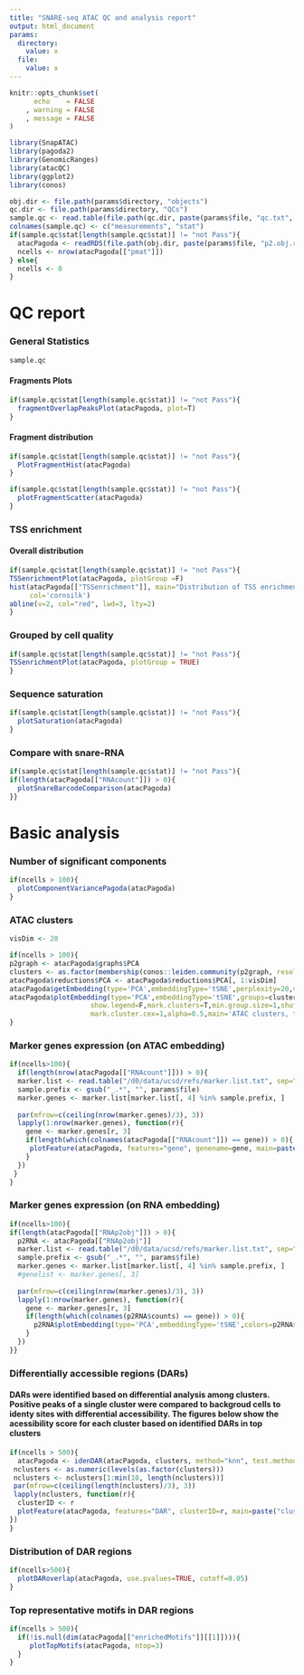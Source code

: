 ```yaml
---
title: "SNARE-seq ATAC QC and analysis report"
output: html_document
params:
  directory:
    value: x
  file:
    value: x
---
```


```r
knitr::opts_chunk$set(
      echo    = FALSE
    , warning = FALSE
    , message = FALSE
)
```

```r
library(SnapATAC)
library(pagoda2)
library(GenomicRanges)
library(atacQC)
library(ggplot2)
library(conos)

obj.dir <- file.path(params$directory, "objects")
qc.dir <- file.path(params$directory, "QCs")
sample.qc <- read.table(file.path(qc.dir, paste(params$file, "qc.txt", sep=".")), sep="\t", header=TRUE)
colnames(sample.qc) <- c("measurements", "stat")
if(sample.qc$stat[length(sample.qc$stat)] != "not Pass"){
  atacPagoda <- readRDS(file.path(obj.dir, paste(params$file, "p2.obj.rds", sep=".")))
  ncells <- nrow(atacPagoda[["pmat"]])
} else{
  ncells <- 0
}
```
# QC report

### General Statistics
```r
sample.qc
```

#### Fragments Plots
```r
if(sample.qc$stat[length(sample.qc$stat)] != "not Pass"){
  fragmentOverlapPeaksPlot(atacPagoda, plot=T)
}
```

#### Fragment distribution
```r
if(sample.qc$stat[length(sample.qc$stat)] != "not Pass"){
  PlotFragmentHist(atacPagoda)
}
```
```r
if(sample.qc$stat[length(sample.qc$stat)] != "not Pass"){
  plotFragmentScatter(atacPagoda)
}
```

### TSS enrichment
#### Overall distribution
```r
if(sample.qc$stat[length(sample.qc$stat)] != "not Pass"){
TSSenrichmentPlot(atacPagoda, plotGroup =F)
hist(atacPagoda[["TSSenrichment"]], main="Distribution of TSS enrichment score", xlab="",
     col='cornsilk')
abline(v=2, col="red", lwd=3, lty=2)
}
```

### Grouped by cell quality
```r
if(sample.qc$stat[length(sample.qc$stat)] != "not Pass"){
TSSenrichmentPlot(atacPagoda, plotGroup = TRUE)
}
```

### Sequence saturation
```r
if(sample.qc$stat[length(sample.qc$stat)] != "not Pass"){
  plotSaturation(atacPagoda)
}
```

### Compare with snare-RNA
```r
if(sample.qc$stat[length(sample.qc$stat)] != "not Pass"){
if(length(atacPagoda[["RNAcount"]]) > 0){
  plotSnareBarcodeComparison(atacPagoda)
}}
```

# Basic analysis
### Number of significant components
```r
if(ncells > 100){
  plotComponentVariancePagoda(atacPagoda)
}
```

### ATAC clusters
```r
visDim <- 20

if(ncells > 100){
p2graph <- atacPagoda$graphs$PCA
clusters <- as.factor(membership(conos::leiden.community(p2graph, resolution=2)))
atacPagoda$reductions$PCA <- atacPagoda$reductions$PCA[, 1:visDim]
atacPagoda$getEmbedding(type='PCA',embeddingType='tSNE',perplexity=20,verbose=F)
atacPagoda$plotEmbedding(type='PCA',embeddingType='tSNE',groups=clusters,
                    show.legend=F,mark.clusters=T,min.group.size=1,shuffle.colors=T, 
                    mark.cluster.cex=1,alpha=0.5,main='ATAC clusters, tSNE', quiet=T)
}

```

### Marker genes expression (on ATAC embedding)
```r
if(ncells>100){
  if(length(nrow(atacPagoda[["RNAcount"]])) > 0){
  marker.list <- read.table("/d0/data/ucsd/refs/marker.list.txt", sep="\t", header=FALSE)
  sample.prefix <- gsub("_.*", "", params$file)
  marker.genes <- marker.list[marker.list[, 4] %in% sample.prefix, ]
  
  par(mfrow=c(ceiling(nrow(marker.genes)/3), 3))
  lapply(1:nrow(marker.genes), function(r){
    gene <- marker.genes[r, 3]
    if(length(which(colnames(atacPagoda[["RNAcount"]]) == gene)) > 0){
     plotFeature(atacPagoda, features="gene", genename=gene, main=paste(gene, marker.genes[r, 2], sep=" "))
    }
  })
 }
}


```

### Marker genes expression (on RNA embedding)
```r
if(ncells>100){
if(length(atacPagoda[["RNAp2obj"]]) > 0){
  p2RNA <- atacPagoda[["RNAp2obj"]]
  marker.list <- read.table("/d0/data/ucsd/refs/marker.list.txt", sep="\t", header=FALSE)
  sample.prefix <- gsub("_.*", "", params$file)
  marker.genes <- marker.list[marker.list[, 4] %in% sample.prefix, ]
  #genelist <- marker.genes[, 3]
  
  par(mfrow=c(ceiling(nrow(marker.genes)/3), 3))
  lapply(1:nrow(marker.genes), function(r){
    gene <- marker.genes[r, 3]
    if(length(which(colnames(p2RNA$counts) == gene)) > 0){
      p2RNA$plotEmbedding(type='PCA',embeddingType='tSNE',colors=p2RNA$counts[, gene], shuffle.colors=F,mark.cluster.cex=1,alpha=0.5, main=paste(gene, marker.genes[r, 2], sep=" "))
    }
  })
}}

```

### Differentially accessible regions (DARs)
#### DARs were identified based on differential analysis among clusters. Positive peaks of a single cluster were compared to backgroud cells to identy sites with differential accessibility. The figures below show the acessibility score for each cluster based on identified DARs in top clusters
```r
if(ncells > 500){
  atacPagoda <- idenDAR(atacPagoda, clusters, method="knn", test.method="lrt", bcv=0.4, n.cores=5)
 nclusters <- as.numeric(levels(as.factor(clusters)))
 nclusters <- nclusters[1:min(10, length(nclusters))]
 par(mfrow=c(ceiling(length(nclusters)/3), 3))
 lapply(nclusters, function(r){
  clusterID <- r
  plotFeature(atacPagoda, features="DAR", clusterID=r, main=paste("cluster", r, sep=" "), PvalCutoff=TRUE)
})
}

```

### Distribution of DAR regions
```r
if(ncells>500){
  plotDARoverlap(atacPagoda, use.pvalues=TRUE, cutoff=0.05)
}

```


### Top representative motifs in DAR regions
```r
if(ncells > 500){
  if(!is.null(dim(atacPagoda[["enrichedMotifs"]][[1]]))){
     plotTopMotifs(atacPagoda, ntop=3)
  }
}
```
